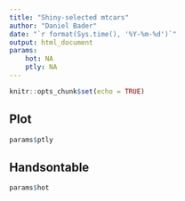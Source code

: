 ```yaml
---
title: "Shiny-selected mtcars"
author: "Daniel Bader"
date: "`r format(Sys.time(), '%Y-%m-%d')`"
output: html_document
params:
    hot: NA
    ptly: NA
---
```


```r
knitr::opts_chunk$set(echo = TRUE)
```

## Plot

```r
params$ptly
```

## Handsontable

```r
params$hot
```
